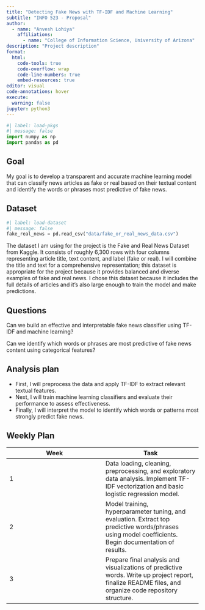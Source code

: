 ```yaml
---
title: "Detecting Fake News with TF-IDF and Machine Learning"
subtitle: "INFO 523 - Proposal"
author: 
  - name: "Anvesh Lohiya"
    affiliations:
      - name: "College of Information Science, University of Arizona"
description: "Project description"
format:
  html:
    code-tools: true
    code-overflow: wrap
    code-line-numbers: true
    embed-resources: true
editor: visual
code-annotations: hover
execute:
  warning: false
jupyter: python3
---
```


```python
#| label: load-pkgs
#| message: false
import numpy as np
import pandas as pd
```

## Goal

My goal is to develop a transparent and accurate machine learning model that can classify news articles as fake or real based on their textual content and identify the words or phrases most predictive of fake news.

## Dataset

```python
#| label: load-dataset
#| message: false
fake_real_news = pd.read_csv("data/fake_or_real_news_data.csv")
```

The dataset I am using for the project is the Fake and Real News Dataset from Kaggle. It consists of roughly 6,300 rows with four columns representing article title, text content, and label (fake or real). I will combine the title and text for a comprehensive representation; this dataset is appropriate for the project because it provides balanced and diverse examples of fake and real news. I chose this dataset because it includes the full details of articles and it's also large enough to train the model and make predictions.

## Questions

Can we build an effective and interpretable fake news classifier using TF-IDF and machine learning?

Can we identify which words or phrases are most predictive of fake news content using categorical features?

## Analysis plan

-   First, I will preprocess the data and apply TF-IDF to extract relevant textual features.
-   Next, I will train machine learning classifiers and evaluate their performance to assess effectiveness.
-   Finally, I will interpret the model to identify which words or patterns most strongly predict fake news.

## Weekly Plan

| Week | Task |
|------------------------------------|------------------------------------|
| 1 | Data loading, cleaning, preprocessing, and exploratory data analysis. Implement TF-IDF vectorization and basic logistic regression model. |
| 2 | Model training, hyperparameter tuning, and evaluation. Extract top predictive words/phrases using model coefficients. Begin documentation of results. |
| 3 | Prepare final analysis and visualizations of predictive words. Write up project report, finalize README files, and organize code repository structure. |